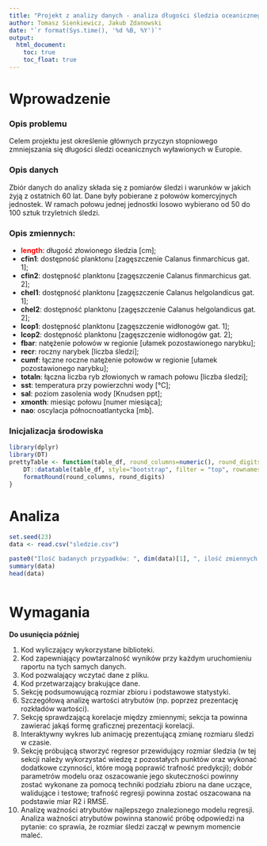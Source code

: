 ```yaml
---
title: "Projekt z analizy danych - analiza długości śledzia oceanicznego wyławianego w Europie."
author: Tomasz Sienkiewicz, Jakub Zdanowski
date: "`r format(Sys.time(), '%d %B, %Y')`"
output: 
  html_document:
    toc: true
    toc_float: true
---
```


# Wprowadzenie
### Opis problemu
Celem projektu jest określenie głównych przyczyn stopniowego zmniejszania się długości śledzi oceanicznych wyławionych w Europie.

### Opis danych 
Zbiór danych do analizy składa się z pomiarów śledzi i warunków w jakich żyją z ostatnich 60 lat. Dane były pobierane z połowów komercyjnych jednostek. W ramach połowu jednej jednostki losowo wybierano od 50 do 100 sztuk trzyletnich śledzi.

### Opis zmiennych: 

* __<span style="color:red">length</span>__: długość złowionego śledzia [cm];
* __cfin1__: dostępność planktonu [zagęszczenie Calanus
finmarchicus gat. 1];
* __cfin2__: dostępność planktonu [zagęszczenie Calanus finmarchicus gat. 2];
* __chel1__: dostępność planktonu [zagęszczenie Calanus helgolandicus gat. 1];
* __chel2__: dostępność planktonu [zagęszczenie Calanus helgolandicus gat. 2];
* __lcop1__: dostępność planktonu [zagęszczenie widłonogów gat. 1];
* __lcop2__: dostępność planktonu [zagęszczenie widłonogów gat. 2];
* __fbar__: natężenie połowów w regionie [ułamek pozostawionego narybku];
* __recr__: roczny narybek [liczba śledzi];
* __cumf__: łączne roczne natężenie połowów w regionie [ułamek pozostawionego narybku];
* __totaln__: łączna liczba ryb złowionych w ramach połowu [liczba śledzi];
* __sst__: temperatura przy powierzchni wody [°C];
* __sal__: poziom zasolenia wody [Knudsen ppt];
* __xmonth__: miesiąc połowu [numer miesiąca];
* __nao__: oscylacja północnoatlantycka [mb].

### Inicjalizacja środowiska 

```r
library(dplyr)
library(DT)
prettyTable <- function(table_df, round_columns=numeric(), round_digits=2) {
    DT::datatable(table_df, style="bootstrap", filter = "top", rownames = FALSE, extensions = "Buttons", options = list(dom = 'Bfrtip', buttons = c('copy', 'csv', 'excel', 'pdf', 'print'))) %>%
    formatRound(round_columns, round_digits)
}
```
# Analiza

```r
set.seed(23)
data <- read.csv("sledzie.csv")

paste0("Ilość badanych przypadków: ", dim(data)[1], ", ilość zmiennych: ", dim(data)[2])
summary(data)
head(data)
```

```r
```

# Wymagania
**Do usunięcia później**

1. Kod wyliczający wykorzystane biblioteki.
2. Kod zapewniający powtarzalność wyników przy każdym uruchomieniu raportu na tych samych danych.
3. Kod pozwalający wczytać dane z pliku.
4. Kod przetwarzający brakujące dane.
5. Sekcję podsumowującą rozmiar zbioru i podstawowe statystyki.
6. Szczegółową analizę wartości atrybutów (np. poprzez prezentację rozkładów wartości).
7. Sekcję sprawdzającą korelacje między zmiennymi; sekcja ta powinna zawierać jakąś formę graficznej prezentacji korelacji.
8. Interaktywny wykres lub animację prezentującą zmianę rozmiaru śledzi w czasie.
9. Sekcję próbującą stworzyć regresor przewidujący rozmiar śledzia (w tej sekcji należy wykorzystać wiedzę z pozostałych punktów oraz wykonać dodatkowe czynności, które mogą poprawić trafność predykcji); dobór parametrów modelu oraz oszacowanie jego skuteczności powinny zostać wykonane za pomocą techniki podziału zbioru na dane uczące, walidujące i testowe; trafność regresji powinna zostać oszacowana na podstawie miar R2 i RMSE.
10. Analizę ważności atrybutów najlepszego znalezionego modelu regresji. Analiza ważności atrybutów powinna stanowić próbę odpowiedzi na pytanie: co sprawia, że rozmiar śledzi zaczął w pewnym momencie maleć.